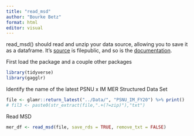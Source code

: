 ```yaml
---
title: "read_msd"
author: "Bourke Betz"
format: html
editor: visual
---
```


read_msd() should read and unzip your data source, allowing you to save it as a dataframe. It's [source](https://github.com/USAID-OHA-SI/gophr) is filepublic, and so is the [documentation](https://usaid-oha-si.github.io/gophr/reference/index.html).

First load the package and a couple other packages

```r
library(tidyverse)
library(gagglr)

```

Identify the name of the latest PSNU x IM MER Structured Data Set

```r
file <- glamr::return_latest("../Data/", "PSNU_IM_FY20") %>% print()
# fil3 <- paste0(str_extract(file,".+(?=zip)"),"txt")
```

Read MSD

```r
mer_df <- read_msd(file, save_rds = TRUE, remove_txt = FALSE)
```

